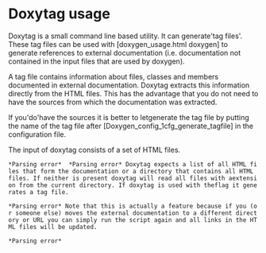 = Doxytag usage =

Doxytag is a small command line based utility. It can generate'tag files'. These tag files can be used with [doxygen_usage.html doxygen] to generate references to external documentation (i.e. documentation not contained in the input files that are used by doxygen).

A tag file contains information about files, classes and members documented in external documentation. Doxytag extracts this information directly from the HTML files. This has the advantage that you do not need to have the sources from which the documentation was extracted.

If you'do'have the sources it is better to let{{{doxygen}}}generate the tag file by putting the name of the tag file after [Doxygen_config_1cfg_generate_tagfile] in the configuration file.

The input of doxytag consists of a set of HTML files.

 *Parsing error*  *Parsing error* Doxytag expects a list of all HTML files that form the documentation or a directory that contains all HTML files. If neither is present doxytag will read all files with a{{{.html}}}extension from the current directory. If doxytag is used with the{{{-t}}}flag it generates a tag file.

 *Parsing error* Note that this is actually a feature because if you (or someone else) moves the external documentation to a different directory or URL you can simply run the script again and all links in the HTML files will be updated.



 *Parsing error* 

